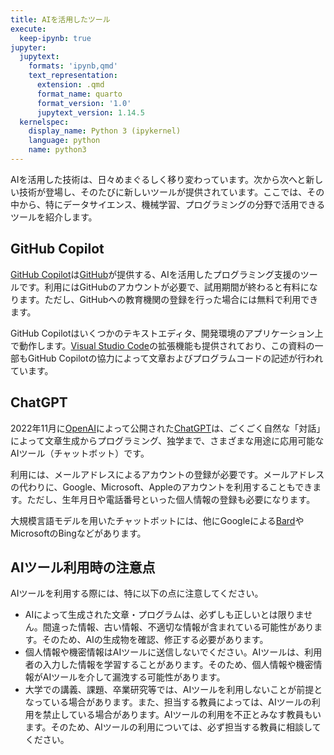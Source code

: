 ```yaml
---
title: AIを活用したツール
execute:
  keep-ipynb: true
jupyter:
  jupytext:
    formats: 'ipynb,qmd'
    text_representation:
      extension: .qmd
      format_name: quarto
      format_version: '1.0'
      jupytext_version: 1.14.5
  kernelspec:
    display_name: Python 3 (ipykernel)
    language: python
    name: python3
---
```


AIを活用した技術は、日々めまぐるしく移り変わっています。次から次へと新しい技術が登場し、そのたびに新しいツールが提供されています。ここでは、その中から、特にデータサイエンス、機械学習、プログラミングの分野で活用できるツールを紹介します。

## GitHub Copilot

[GitHub Copilot](https://github.com/features/copilot/)は[GitHub](https://github.com)が提供する、AIを活用したプログラミング支援のツールです。利用にはGitHubのアカウントが必要で、試用期間が終わると有料になります。ただし、GitHubへの教育機関の登録を行った場合には無料で利用できます。

GitHub Copilotはいくつかのテキストエディタ、開発環境のアプリケーション上で動作します。[Visual Studio Code](vscode.qmd)の拡張機能も提供されており、この資料の一部もGitHub Copilotの協力によって文章およびプログラムコードの記述が行われています。

## ChatGPT

2022年11月に[OpenAI](https://openai.com)によって公開された[ChatGPT](https://chat.openai.com/)は、ごくごく自然な「対話」によって文章生成からプログラミング、独学まで、さまざまな用途に応用可能なAIツール（チャットボット）です。

利用には、メールアドレスによるアカウントの登録が必要です。メールアドレスの代わりに、Google、Microsoft、Appleのアカウントを利用することもできます。ただし、生年月日や電話番号といった個人情報の登録も必要になります。

大規模言語モデルを用いたチャットボットには、他にGoogleによる[Bard](https://bard.google.com)やMicrosoftのBingなどがあります。

## AIツール利用時の注意点

AIツールを利用する際には、特に以下の点に注意してください。

- AIによって生成された文章・プログラムは、必ずしも正しいとは限りません。間違った情報、古い情報、不適切な情報が含まれている可能性があります。そのため、AIの生成物を確認、修正する必要があります。
- 個人情報や機密情報はAIツールに送信しないでください。AIツールは、利用者の入力した情報を学習することがあります。そのため、個人情報や機密情報がAIツールを介して漏洩する可能性があります。
- 大学での講義、課題、卒業研究等では、AIツールを利用しないことが前提となっている場合があります。また、担当する教員によっては、AIツールの利用を禁止している場合があります。AIツールの利用を不正とみなす教員もいます。そのため、AIツールの利用については、必ず担当する教員に相談してください。